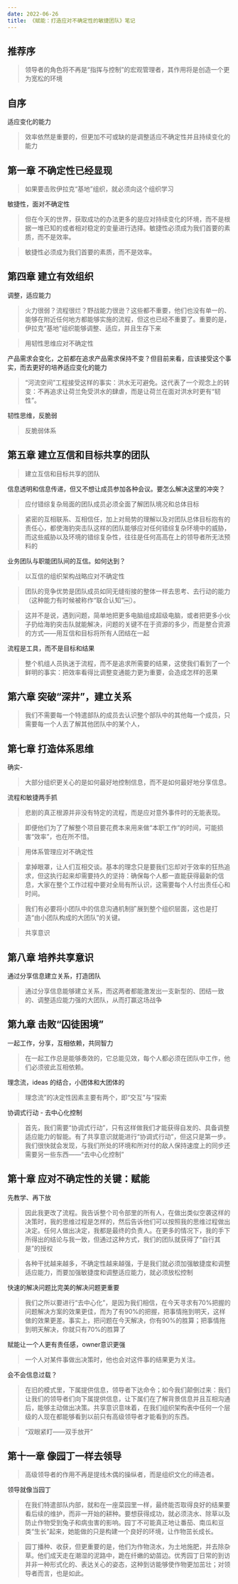 ```yaml
---
date: 2022-06-26
title: 《赋能：打造应对不确定性的敏捷团队》笔记
---
```


## 推荐序

>领导者的角色将不再是“指挥与控制”的宏观管理者，其作用将是创造一个更为宽松的环境


## 自序

适应变化的能力
> 效率依然是重要的，但更加不可或缺的是调整适应不确定性并且持续变化的能力


## 第一章 不确定性已经显现

> 如果要击败伊拉克“基地”组织，就必须向这个组织学习

敏捷性，面对不确定性
> 但在今天的世界，获取成功的办法更多的是应对持续变化的环境，而不是根据一堆已知的或者相对稳定的变量进行选择。敏捷性必须成为我们首要的素质，而不是效率。

> 敏捷性必须成为我们首要的素质，而不是效率。


## 第四章 建立有效组织

调整，适应能力
> 火力很弱？流程很烂？野战能力很逊？这些都不重要，他们也没有单一的、能够在附近任何地方都能够实施的流程，但这也已经不重要了。重要的是，伊拉克“基地”组织能够调整、适应，并且生存下来

> 用韧性思维应对不确定性

产品需求会变化，之前都在追求产品需求保持不变？但目前来看，应该接受这个事实，而去更好的培养适应变化的能力
> “河流空间”工程接受这样的事实：洪水无可避免。这代表了一个观念上的转变：不再追求让荷兰免受洪水的肆虐，而是让荷兰在面对洪水时更有“韧性”。

韧性思维，反脆弱
> 反脆弱体系


## 第五章 建立互信和目标共享的团队

> 建立互信和目标共享的团队

信息透明和信息传递，但又不想让成员参加各种会议。要怎么解决这里的冲突？
> 应付错综复杂局面的团队成员必须全面了解团队境况和总体目标

> 紧密的互相联系、互相信任，加上对局势的理解以及对团队总体目标抱有的责任心，都使海豹突击队这样的团队能够应对任何错综复杂环境中的威胁，而这些威胁以及环境的错综复杂性，往往是任何高高在上的领导者所无法预料的

业务团队与职能团队间的互信。如何达到？
> 以互信的组织架构战略应对不确定性

> 团队的竞争优势是团队成员如同无缝衔接的整体一样去思考、去行动的能力（这种能力有时候被称作“联合认知”￼）。

> 这并不是说，遇到问题，简单地把更多电脑组成超级电脑，或者把更多小伙子扔给海豹突击队就能解决，问题的关键不在于资源的多少，而是整合资源的方式——用互信和目标将所有人团结在一起

流程是工具，而不是目标和结果
> 整个机组人员执迷于流程，而不是追求所需要的结果，这使我们看到了一个鲜明的事实：把效率看得比调整变通能力更为重要，会造成怎样的恶果


## 第六章 突破“深井”，建立关系

> 我们不需要每一个特遣部队的成员去认识整个部队中的其他每一个成员，只需要每一个人去了解其他团队中的某个人，


## 第七章 打造体系思维

确实-
> 大部分组织更关心的是如何最好地控制信息，而不是如何最好地分享信息。

流程和敏捷两手抓
> 悲剧的真正根源并非没有特定的流程，而是应对意外事件时的无能表现。

> 即便他们为了了解整个项目要花费本来用来做“本职工作”的时间，可能损害“效率”，也在所不惜。

> 用体系管理应对不确定性

> 拿掉眼罩，让人们互相交谈。基本的理念只是要我们忘却对于效率的狂热追求，但这执行起来却需要持久的坚持：确保每个人都一直能获得最新的信息，大家在整个工作过程中要对全局有所认识，这需要每个人付出责任心和时间。

> 我们有必要将小团队中的信息沟通机制扩展到整个组织层面，这也是打造“由小团队构成的大团队”的关键。

> 共享意识


## 第八章 培养共享意识

通过分享信息建立关系，打造团队
> 通过分享信息能够建立关系，而这两者都能激发出一支新型的、团结一致的、调整适应能力强的大团队，从而打赢这场战争


## 第九章 击败“囚徒困境”

一起工作，分享，互相依赖，共同智力
> 在一起工作总是能够奏效的，它总能见效，每个人都必须在团队中工作，他们必须彼此互相依赖。

理念流，ideas 的结合，小团体和大团体的
> 理念流”的决定性因素主要有两个，即“交互”与“探索

协调式行动 - 去中心化控制
> 首先，我们需要“协调式行动”，只有这样做我们才能获得自发的、具备调整适应能力的智能。有了共享意识就能进行“协调式行动”，但这只是第一步。我们很快就会发现，与我们所处的环境和所对付的敌人保持速度上的同步还需要另一些东西——“去中心化控制”


## 第十章 应对不确定性的关键：赋能

先教学、再下放
> 因此我更改了流程。我告诉整个司令部里的所有人，在做出类似空袭这样的决策时，我的思维过程是怎样的，然后告诉他们可以按照我的思维过程做出决定。任何人做出决定，我都是最终的负责人。在更多的情况下，我的手下所得出的结论与我一致，但通过这种方式，我们的团队就获得了“自行其是”的授权

> 各种干扰越来越多，不确定性越来越强，于是我们就必须加强敏捷度和调整适应能力，而要加强敏捷度和调整适应能力，就必须放松控制

快速的解决问题比完美的解决问题更重要
> 我们之所以要进行“去中心化”，是因为我们相信，在今天寻求有70%把握的问题解决方案的效果更佳，而为了有90%的把握，把事情拖到明天，这样做的效果更差。事实上，把问题在今天解决，你有90%的胜算；把事情拖到明天解决，你就只有70%的胜算了

赋能让一个人更有责任感，owner意识更强
> 一个人对某件事做出决策时，他也会对这件事的结果更为关注。

会不会信息过载？
> 在旧的模式里，下属提供信息，领导者下达命令；如今我们颠倒过来：我们让我们的领导者们向下属提供信息，让下属们在了解背景信息并且互相沟通后，能够主动做出决策。共享意识意味着，在我们组织架构表中任何一个层级的人现在都能够看到以前只有高级领导者才能看到的东西。

> “双眼紧盯——双手放开”


## 第十一章 像园丁一样去领导

> 高级领导者的作用不再是提线木偶的操纵者，而是组织文化的缔造者。

领导就像当园丁
> 在我们特遣部队内部，就和在一座菜园里一样，最终能否取得良好的结果要看后续的维护，而非一开始的耕种。要想获得成功，就必须浇水、除草以及防止作物受到兔子和病虫害的影响。园丁不可能真正地让番茄、南瓜和豆类“生长”起来，她能做的只是构建一个良好的环境，让作物茁长成长。

> 园丁播种、收获，但更重要的是，他们为作物浇水，为土地施肥，并去除杂草。他们成天走在潮湿的泥路中，跪在纤嫩的幼苗边。优秀园丁日常的到访并非一种形式化的、表达关心的姿态，这种到访能够使作物更加茁壮；对领导者而言，也是如此。
